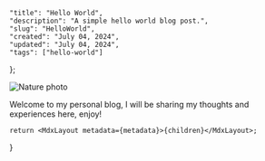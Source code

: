 
    "title": "Hello World",
    "description": "A simple hello world blog post.",
    "slug": "HelloWorld",
    "created": "July 04, 2024",
    "updated": "July 04, 2024",
    "tags": ["hello-world"]
};
 
![Nature photo](https://i.imgur.com/ooYKzMJ.jpeg)

Welcome to my personal blog, I will be sharing my thoughts and experiences here, enjoy!
 
    return <MdxLayout metadata={metadata}>{children}</MdxLayout>;
}